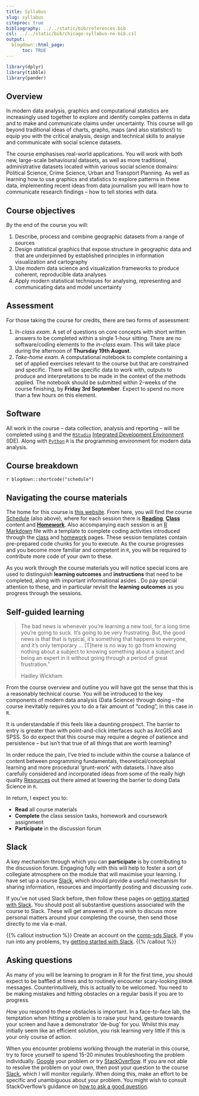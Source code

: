 ```yaml
---
title: Syllabus
slug: syllabus
citeproc: true
bibliography: ../../static/bib/references.bib
csl: ../../static/bib/chicago-syllabus-no-bib.csl
output:
  blogdown::html_page:
      toc: TRUE
---
```


```r
library(dplyr)
library(tibble)
library(pander)
```

<!-- [^courseinfo]: {-}
  `r blogdown::shortcode("courseinfo")` -->


## Overview

In modern data analysis, graphics and computational statistics are increasingly used together to explore and identify complex patterns in data and to make and communicate claims under uncertainty. This course will go beyond traditional ideas of charts, graphs, maps (and also statistics!) to equip you with the critical analysis, design and technical skills to analyse and communicate with social science datasets.

The course emphasises real-world applications. You will work with both new, large-scale behavioural datasets, as well as more traditional, administrative datasets located within various social science domains: Political Science, Crime Science, Urban and Transport Planning. As well as learning how to use graphics and statistics to explore patterns in these data, implementing recent ideas from data journalism you will learn how to communicate research findings – how to tell stories with data.

## Course objectives

By the end of the course you will:

1.	Describe, process and combine geographic datasets from a range of sources
2.	Design statistical graphics that expose structure in geographic data and that are underpinned by established principles in information visualization and cartography
3.	Use modern data science and visualization frameworks to produce coherent, reproducible data analyses
4.	Apply modern statistical techniques for analysing, representing and communicating data and model uncertainty

## Assessment

For those taking the course for credits, there are two forms of assessment:

1. *In-class exam*. A set of questions on core concepts with short written answers to be completed within a single 1-hour sitting. There are no software/coding elements to the *in-class* exam. This will take place during the afternoon of **Thursday 19th August**.
2. *Take-home exam*. A computational notebook to complete containing a set of applied exercises relevant to the course but that are constrained and specific. There will be specific data to work with, outputs to produce and interpretations to be made  in the context of the methods applied.  The notebook should be submitted within 2-weeks of the course finishing, by **Friday 3rd September**. Expect to spend no more than a few hours on this element.


## Software

All work in the course -- data collection, analysis and reporting -- will be completed using [`R`](https://www.r-project.org/) and the [`RStudio`](https://rstudio.com/) [Integrated Development Environment](https://en.wikipedia.org/wiki/Integrated_development_environment) (IDE). Along with [`Python`](https://www.python.org/) `R` is *the* programming environment for modern data analysis.

## Course breakdown

`r blogdown::shortcode("schedule")`

## Navigating the course materials

The home for this course is [this website](../../). From here, you will find the course [Schedule](/schedule/) (also above), where for each session there is <i class="fas fa-book-reader"></i> [**Reading**](/reading/), <i class="fas fa-chalkboard-teacher"></i> [**Class**](/class/) content and <i class="fas fa-laptop-code"></i> [**Homework**](/homework/). Also accompanying each session is an [R Markdown](https://rmarkdown.rstudio.com/) file with a template to complete coding activities introduced through the [class](/class/) and [homework](/homework/) pages. These session templates contain pre-prepared code chunks for you to execute.  As the course progresses and you become more familiar and competent in `R`, you will be required to contribute more code of your own to these.

As you work through the course materials you will notice special icons are used to distinguish **learning outcomes** <i class="fas fa-chevron-circle-down"></i> and **instructions**  <i class="fas fa-tasks"></i> that need to be completed, along with important informational asides <i class="fas fa-info-circle"></i>. Do pay special attention to these, and in particular revisit the **learning outcomes** <i class="fas fa-chevron-circle-down"></i> as you progress through the sessions.


## Self-guided learning

> The bad news is whenever you’re learning a new tool, for a long time you’re going to suck. It's going to be very frustrating. But, the good news is that that is typical, it’s something that happens to everyone, and it’s only temporary ... [T]here is no way to go from knowing nothing about a subject to knowing something about a subject and being an expert in it without going through a period of great frustration."
>
> Hadley Wickham

From the course overview and outline you will have got the sense that this is a reasonably technical course. You will be introduced to the key components of modern data analysis (Data Science) through doing -- the course inevitably requires you to do a fair amount of "coding", in this case in `R`.

It is understandable if this feels like a daunting prospect. The barrier to entry is greater than with point-and-click interfaces such as ArcGIS and SPSS. So do expect that this course  may require a degree of patience and persistence -- but isn't that true of all things that are worth learning?

In order reduce the pain, I've tried to include within the course a balance of content between programming fundamentals, theoretical/conceptual learning and more procedural 'grunt-work' with datasets. I have also carefully considered and incorporated ideas from some of the really high quality [Resources](../useful) out there aimed at lowering the barrier to doing Data Science in `R`.

In return, I expect you to:

* **Read** all course materials
* **Complete** the class session tasks, homework and coursework assignment
* **Participate** in the discussion forum

## Slack

A key mechanism through which you can **participate** is by contributing to the discussion forum. Engaging fully with this will help to foster a sort of collegiate atmosphere on the module that will maximise your learning. I have set up a course [Slack](https://comp-sds.slack.com), which should provide a useful mechanism for sharing information, resources and importantly posting and discussing `code`.

If you've not used Slack before, then follow these pages on [getting started with Slack](https://slack.com/intl/en-gb/help/articles/218080037-Getting-started-for-new-members). You should post all substantive questions associated with the course to Slack. These will get answered. If you wish to discuss more personal matters around your completing the course, then send those directly to me via e-mail.

{{% callout instruction %}}
Create an account on the [comp-sds Slack](https://comp-sds.slack.com). If you run into any problems, try [getting started with Slack](https://slack.com/intl/en-gb/help/articles/218080037-Getting-started-for-new-members).
{{% /callout  %}}

## Asking questions

As many of you will be learning to program in R for the first time, you should expect to be baffled at times and to routinely encounter scary-looking `ERROR` messages. Counterintuitively, this is actually to be welcomed. You need to be making mistakes and hitting obstacles on a regular basis if you are to progress.

*How* you respond to these obstacles is important. In a face-to-face lab, the temptation when hitting a problem is to raise your hand, gesture towards your screen and have a demonstrator 'de-bug' for you. Whilst this may initially seem like an efficient solution, you risk learning very little if this is your only course of action.

When you encounter problems working through the material in this course, try to force yourself to spend 15-20 minutes troubleshooting the problem individually. [Google](https://www.google.com/) your problem or try [StackOverflow](https://stackoverflow.com/). If you are not able to resolve the problem on your own, then post your question to the course [Slack](https://vis-for-gds.slack.com), which I will monitor regularly. When doing this, make an effort to be specific and unambiguous about your problem. You might wish to consult StackOverflow's guidance on [how to ask a good question](https://stackoverflow.com/help/how-to-ask).
